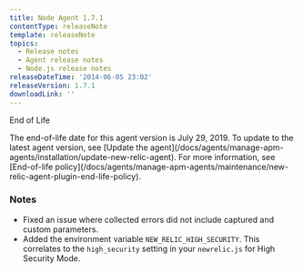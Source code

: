 ```yaml
---
title: Node Agent 1.7.1
contentType: releaseNote
template: releaseNote
topics:
  - Release notes
  - Agent release notes
  - Node.js release notes
releaseDateTime: '2014-06-05 23:02'
releaseVersion: 1.7.1
downloadLink: ''
---
```


End of Life

<Callout variant="important">
  The end-of-life date for this agent version is July 29, 2019. To update to the latest agent version, see [Update the agent](/docs/agents/manage-apm-agents/installation/update-new-relic-agent). For more information, see [End-of-life policy](/docs/agents/manage-apm-agents/maintenance/new-relic-agent-plugin-end-life-policy).
</Callout>

### Notes

* Fixed an issue where collected errors did not include captured and custom parameters.
* Added the environment variable `NEW_RELIC_HIGH_SECURITY`. This correlates to the `high_security` setting in your `newrelic.js` for High Security Mode.
